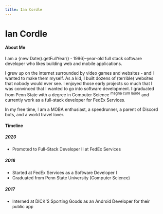 ```yaml
---
title: Ian Cordle
---
```


# Ian Cordle

#### About Me
<p>I am a {new Date().getFullYear() - 1996}-year-old full stack software developer who likes building web and mobile applications.</p>

I grew up on the internet surrounded by video games and websites - and I wanted to make them myself.
As a kid, I built dozens of (terrible) websites that nobody would ever see. I enjoyed those early projects so much
that I was convinced that I wanted to go into software development.
I graduated from Penn State with a degree in Computer Science <sup>magna cum laude</sup> and currently work as a full-stack
developer for FedEx Services.

In my free time, I am a MOBA enthusiast, a speedrunner, a parent of Discord bots, and a world travel lover.

#### Timeline
##### 2020
* Promoted to Full-Stack Developer II at FedEx Services
##### 2018
* Started at FedEx Services as a Software Developer I
* Graduated from Penn State University (Computer Science)
##### 2017
* Interned at DICK'S Sporting Goods as an Android Developer for their public app
